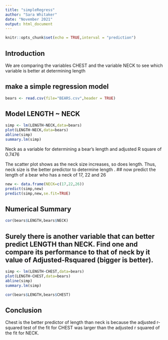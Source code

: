 ```yaml
---
title: "simpleRegress"
author: "Sara Whitaker"
date: "November 2021"
output: html_document
---
```


```r
knitr::opts_chunk$set(echo = TRUE,interval = "prediction")
```

## Introduction 

We are comparing the variables CHEST and the variable NECK to see which variable is better at determining length 

## make a simple regression model

```r
bears <- read.csv(file="BEARS.csv",header = TRUE)
```

## Model LENGTH ~ NECK 

```r
simp <- lm(LENGTH~NECK,data=bears)
plot(LENGTH~NECK,data=bears)
abline(simp)
summary.lm(simp)
```

Neck as a variable for determining a bear's length and adjusted R square of 0.7476

The scatter plot shows as the neck size increases, so does length. Thus, neck size is the better predictor to determine length .
## now predict the length of a bear who has a neck of 17, 22 and 26


```r
new <- data.frame(NECK=c(17,22,26))
predict(simp,new)
predict(simp,new,se.fit=TRUE)
```

## Numerical Summary

```r
cor(bears$LENGTH,bears$NECK)
```

## Surely there is another variable that can better predict LENGTH than NECK. Find one and compare its performance to that of neck by it value of Adjusted-Rsquared (bigger is better).

```r
simp <- lm(LENGTH~CHEST,data=bears)
plot(LENGTH~CHEST,data=bears)
abline(simp)
summary.lm(simp)
```

```r
cor(bears$LENGTH,bears$CHEST)
```
## Conclusion 

Chest is the better predictor of length than neck is because the adjusted r-squared test of the fit for CHEST was larger than the adjusted r squared of the fit for NECK. 
